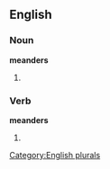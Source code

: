 
==English==

===Noun===
'''meanders'''

# {{plural of |[[meander]]}}

===Verb===
'''meanders'''

# {{third-person singular of|[[meander]]}}

[[Category:English plurals]]